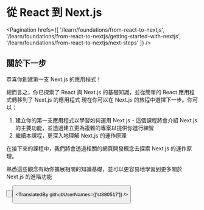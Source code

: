 
# 從 React 到 Next.js

<Pagination
  hrefs={[
    '/learn/foundations/from-react-to-nextjs',
    '/learn/foundations/from-react-to-nextjs/getting-started-with-nextjs',
    '/learn/foundations/from-react-to-nextjs/next-steps'
  ]}
/>

## 關於下一步

恭喜你創建第一支 Next.js 的應用程式！

總而言之，你已探索了 React 與 Next.js 的基礎知識，並從簡單的 React 應用程式轉移到了 Next.js 的應用程式
現在你可以在 Next.js 的旅程中選擇下一步。你可以：

  1. 建立你的第一支應用程式以學習如何運用 Next.js - 這個課程將會介紹 Next.js 的主要功能，並透過建立更為複雜的專案以提供你進行練習
  2. 繼續本課程，更深入地理解 Next.js 的運作原理

在接下來的課程中，我們將會透過相關的網頁開發概念去探索 Next.js 的運作原理。

熟悉這些觀念有助你擴展相關的知識基礎，並可以更容易地學習到更多關於 Next.js 的進階功能

<Button
  content='返回上一頁 ←'
  url='/learn/foundations/from-react-to-nextjs/getting-started-with-nextjs'
  basicStyle='text-white bg-[#0070f3]'
  hoverStyle='hover:opacity-90'
/>

<Button
  content='前往下一個課程 →'
  url='/learn/foundations/how-nextjs-works/index'
  basicStyle='text-white bg-[#0070f3]'
  hoverStyle='hover:opacity-90'
/>

<TranslatedBy githubUserNames={['st880517']} />
